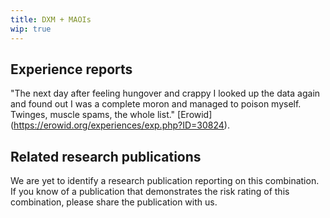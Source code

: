 ---
title: DXM + MAOIs
wip: true
---

## Experience reports

"The next day after feeling hungover and crappy I looked up the data again and found out I was a complete moron and managed to poison myself. Twinges, muscle spams, the whole list." [Erowid] (https://erowid.org/experiences/exp.php?ID=30824).


## Related research publications

We are yet to identify a research publication reporting on this combination. If you know of a publication that demonstrates the risk rating of this combination, please share the publication with us.



